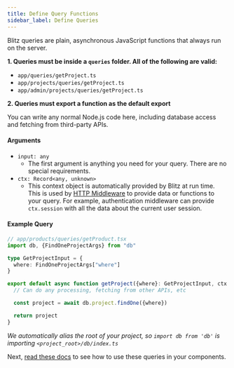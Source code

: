 ```yaml
---
title: Define Query Functions
sidebar_label: Define Queries
---
```


Blitz queries are plain, asynchronous JavaScript functions that always run on the server.

**1. Queries must be inside a `queries` folder. All of the following are valid:**

- `app/queries/getProject.ts`
- `app/projects/queries/getProject.ts`
- `app/admin/projects/queries/getProject.ts`

**2. Queries must export a function as the default export**

You can write any normal Node.js code here, including database access and fetching from third-party APIs.

#### Arguments

- `input: any`
  - The first argument is anything you need for your query. There are no special requirements.
- `ctx: Record<any, unknown>`
  - This context object is automatically provided by Blitz at run time. This is used by [HTTP Middleware](./middleware.mdx) to provide data or functions to your query. For example, authentication middleware can provide `ctx.session` with all the data about the current user session.

#### Example Query

```ts
// app/products/queries/getProduct.tsx
import db, {FindOneProjectArgs} from "db"

type GetProjectInput = {
  where: FindOneProjectArgs["where"]
}

export default async function getProject({where}: GetProjectInput, ctx: Record<any, unknown> = {}) {
  // Can do any processing, fetching from other APIs, etc

  const project = await db.project.findOne({where})

  return project
}
```

_We automatically alias the root of your project, so `import db from 'db'` is importing `<project_root>/db/index.ts`_

Next, [read these docs](./query-usage) to see how to use these queries in your components.

